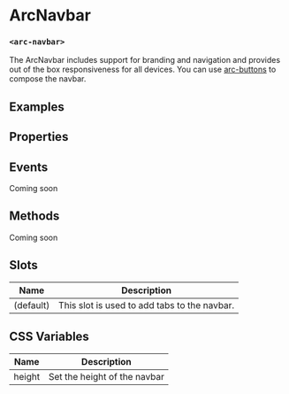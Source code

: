 
<Meta title="ArcNavbar" component='arc-navbar' />

# ArcNavbar
### `<arc-navbar>`

The ArcNavbar includes support for branding and navigation and provides out of the box responsiveness for all devices.
You can use [arc-buttons](?path=/story/arcbutton--tab) to compose the navbar.

## Examples
<Canvas>
  <Story name="Default" story={stories.Default} />
</Canvas>

## Properties
<ArgsTable story="Default" />

## Events
Coming soon

## Methods
Coming soon

## Slots

| Name         | Description                                               |
|--------------|-----------------------------------------------------------|
| (default)    | This slot is used to add tabs to the navbar.              |

## CSS Variables

| Name             | Description                                           |
|------------------|-------------------------------------------------------|
| height           | Set the height of the navbar                          |
